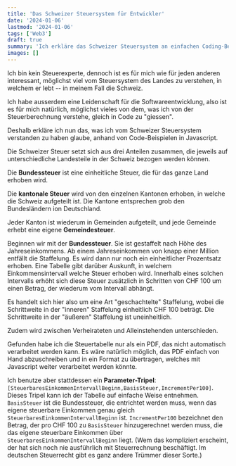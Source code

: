 ```yaml
---
title: 'Das Schweizer Steuersystem für Entwickler'
date: '2024-01-06'
lastmod: '2024-01-06'
tags: ['Web3']
draft: true
summary: 'Ich erkläre das Schweizer Steuersystem an einfachen Coding-Beispielen in Javascript'
images: []
---
```


Ich bin kein Steuerexperte, dennoch ist es für mich wie für jeden anderen interessant, möglichst
viel vom Steuersystem des Landes zu verstehen, in welchem er lebt -- in meinem Fall die Schweiz.

Ich habe ausserdem eine Leidenschaft für die Softwareentwicklung, also ist es für mich natürlich,
möglichst vieles von dem, was ich von der Steuerberechnung verstehe, gleich in Code
zu "giessen".

Deshalb erkläre ich nun das, was ich vom Schweizer Steuersystem verstanden zu haben glaube, anhand
von Code-Beispielen in Javascript.

Die Schweizer Steuer setzt sich aus drei Anteilen zusammen, die jeweils auf unterschiedliche
Landesteile in der Schweiz bezogen werden können.

Die **Bundessteuer** ist eine einheitliche
Steuer, die für das ganze Land erhoben wird.

Die **kantonale Steuer** wird von den einzelnen Kantonen erhoben, in welche die Schweiz
aufgeteilt ist. Die Kantone entsprechen grob den Bundesländern ion Deutschland.

Jeder Kanton ist wiederum in Gemeinden aufgeteilt, und jede Gemeinde erhebt eine eigene
**Gemeindesteuer**.

Beginnen wir mit der **Bundessteuer**. Sie ist gestaffelt nach Höhe des Jahreseinkommens. Ab
einem Jahreseinkommen von knapp einer Million entfällt die Staffelung. Es wird dann nur
noch ein einheitlicher Prozentsatz erhoben. Eine Tabelle gibt darüber Auskunft, in welchem
Einkommensintervall welche Steuer erhoben wird. Innerhalb eines solchen
Intervalls erhöht sich diese Steuer zusätzlich in Schritten von CHF 100 um einen Betrag, der wiederum
vom Intervall abhängt.

Es handelt sich hier also um eine Art "geschachtelte" Staffelung, wobei die Schrittweite in
der "inneren" Staffelung einheitlich CHF 100 beträgt. Die Schrittweite in der "äußeren" Staffelung
ist uneinheitlich.

Zudem wird zwischen Verheirateten und Alleinstehenden unterschieden.

Gefunden habe ich die Steuertabelle nur als ein PDF, das
nicht automatisch verarbeitet werden kann.
Es wäre natürlich möglich, das PDF einfach von Hand abzuschreiben und in ein Format
zu übertragen, welches mit Javascript weiter verarbeitet werden könnte.

Ich  benutze aber stattdessen ein **Parameter-Tripel**:
`[SteuerbaresEinkommenIntervallBeginn,BasisSteuer,IncrementPer100]`.
Dieses
Tripel kann ich der Tabelle auf einfache Weise entnehmen.  `BasisSteuer` ist die Bundessteuer, die
entrichtet werden muss, wenn das eigene steuerbare Einkommen
genau gleich `SteuerbaresEinkommenIntervallBeginn` ist. `IncrementPer100` bezeichnet den Betrag, der pro CHF 100
zu `BasisSteuer` hinzugerechnet werden muss, die das eigene steuerbare Einkommen über `SteuerbaresEinkommenIntervallBeginn` liegt.
(Wem das kompliziert erscheint, der hat sich noch nie ausführlich mit Steuerrechnung beschäftigt. Im deutschen
Steuerrecht gibt es ganz andere Trümmer dieser Sorte.)








